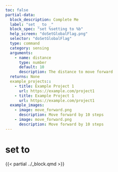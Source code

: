 ```yaml
---
toc: false
partial-data:
  block_description: Complete Me
  label: "set _ to _"
  block_spec: "set %setting to %b"
  help_screen: "doSetGlobalFlag.png"
  selector: "doSetGlobalFlag"
  type: command
  category: sensing
  arguments:
    - name: distance
      type: number
      default: 10
      description: The distance to move forward
  returns: None
  example_projects::
    - title: Example Project 1
      url: https://example.com/project1
    - title: Example Project 1
      url: https://example.com/project1
  example_images:
    - image: move_forward.png
      description: Move forward by 10 steps
    - image: move_forward.png
      description: Move forward by 10 steps
---
```


# set  to {.unnumbered}

{{< partial ../_block.qmd >}}
